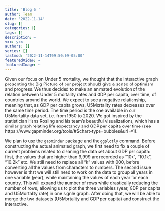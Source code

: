 ```yaml
---
title: 'Blog 6 '
author: Team
date: '2022-11-14'
slug: []
categories: []
tags: []
description: ~
toc: yes
authors: []
series: []
lastmod: '2022-11-14T09:50:09-05:00'
featuredVideo: ~
featuredImage: ~
---
```



Given our focus on Under 5 mortality, we thought that the interactive graph presenting the Big Picture of our project should give a sense of optimism and progress. We thus decided to make an animated evolution of the relation between Under 5 mortality rates and GDP per capita, over time, of countries around the world. We expect to see a negative relationship, meaning that, as GDP per capita grows, U5Mortality rates decreases over the same time period. The time period is the one available in our U5Mortality data set, i.e. from 1950 to 2020. We got inspired by the statistician Hans Rosling and his team's beautiful visualizations, which has a similar graph relating life expectancy and GDP per capita over time (see https://www.gapminder.org/tools/#$chart-type=bubbles&url=v1). 


We plan to use the `gapminder` package and the `ggplotly` command. Before constructing the actual animated graph, we first need to fix a couple of current problems related to cleaning the data set about GDP per capita: first, the values that are higher than 9,999 are recorded as "10k", "10.1k", "10.2k" etc. We still need to replace all "k" values with 000, before converting all the values from characters to numbers. The second issue however is that we will still need to work on the data to group all years in one variable (year), while maintaining the values of each year for each country. This will expand the number of rows while drastically reducing the number of rows, allowing us to plot the three variables (year, GDP per capita and U5Mortality rate) in one signle graph. After doing that, we will be able to merge the two datasets (U5Mortality and GDP per capita) and construct the interactive.


